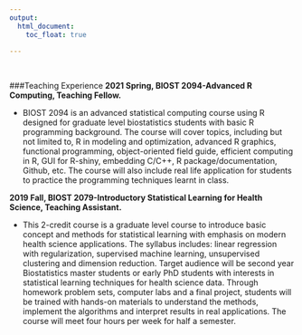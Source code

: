 ```yaml
---
output:
  html_document:
    toc_float: true

---
```



<br />


###Teaching Experience
**2021 Spring, BIOST 2094-Advanced R Computing, Teaching Fellow.**

* BIOST 2094 is an advanced statistical computing course using R designed for graduate level biostatistics students with basic R programming background. The course will cover topics, including but not limited to, R in modeling and optimization, advanced R graphics, functional programming, object-oriented field guide, efficient computing in R, GUI for R-shiny, embedding C/C++, R package/documentation, Github, etc.  The course will also include real life application for students to practice the programming techniques learnt in class. 

**2019 Fall, BIOST 2079-Introductory Statistical Learning for Health Science, Teaching Assistant.**

* This 2-credit course is a graduate level course to introduce basic concept and methods for statistical learning with emphasis on modern health science applications. The syllabus includes: linear regression with regularization, supervised machine learning, unsupervised clustering and dimension reduction. Target audience will be second year Biostatistics master students or early PhD students with interests in statistical learning techniques for health science data. Through homework problem sets, computer labs and a final project, students will be trained with hands-on materials to understand the methods, implement the algorithms and interpret results in real applications. The course will meet four hours per week for half a semester. 



<br />
